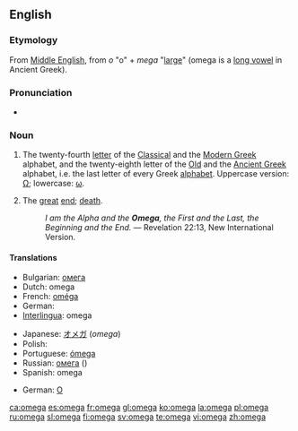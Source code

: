 {{also|Omega|oméga|ómega}}
==English==

===Etymology===
From [[Middle English]], from {{etyl|el}} ''o'' "o" + ''mega'' "[[large]]" (omega is a [[long vowel]] in Ancient Greek).

===Pronunciation===
* {{IPA|/ˈəʊmɛgə/}}

===Noun===
{{en-noun}}

# The twenty-fourth [[letter]] of the [[Classical Greek|Classical]] and the [[Greek|Modern Greek]] alphabet, and the twenty-eighth letter of the [[Old Greek|Old]] and the [[Ancient Greek]] alphabet, i.e. the last letter of every Greek [[alphabet]]. Uppercase version: [[Ω]]; lowercase: [[ω]].
# {{figurative}} The [[great]] [[end]]; [[death]].
#: ''I am the Alpha and the '''Omega''', the First and the Last, the Beginning and the End.'' — Revelation 22:13, New International Version.

====Translations====
{{trans-top|letter of the Greek alphabet}}
* Bulgarian: [[омега]] {{f}}
* Dutch: omega {{f}}
* French: [[oméga]] {{m}}
* German: {{t|de|Omega|n}}
* [[Interlingua]]: omega
{{trans-mid}}
* Japanese: [[オメガ]] (''omega'')
* Polish: {{t+|pl|omega|f}}
* Portuguese: [[ómega]] {{m}}
* Russian: [[омега]] ({{IPAchar|omɛ́ga}}) {{f}}
* Spanish: omega {{f}}
{{trans-bottom}}

{{trans-top|the end; death}}
* German: [[O]] {{n}}
{{trans-mid}}
{{trans-bottom}}

[[ca:omega]]
[[es:omega]]
[[fr:omega]]
[[gl:omega]]
[[ko:omega]]
[[la:omega]]
[[pl:omega]]
[[ru:omega]]
[[sl:omega]]
[[fi:omega]]
[[sv:omega]]
[[te:omega]]
[[vi:omega]]
[[zh:omega]]